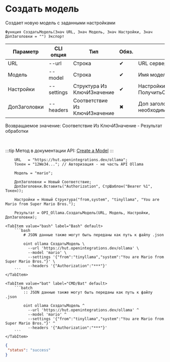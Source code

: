 ﻿---
sidebar_position: 4
description: Создать модель и другие функции для работы с Ollama в Открытом пакете интеграций - бесплатной open-source библиотеке интеграций для 1С:Предприятие 8, OneScript и CLI
keywords: [1C, 1С, 1С:Предприятие, 1С:Предприятие 8.3, API, Интеграция, Сервисы, Обмен, OneScript, CLI, Ollama]
---


# Создать модель
 Создает новую модель с заданными настройками



`Функция СоздатьМодель(Знач URL, Знач Модель, Знач Настройки, Знач ДопЗаголовки = "") Экспорт`

  | Параметр | CLI опция | Тип | Обяз. | Назначение |
  |-|-|-|-|-|
  | URL | --url | Строка | &#x2714; | URL сервера Ollama |
  | Модель | --model | Строка | &#x2714; | Имя модели |
  | Настройки | --settings | Структура Из КлючИЗначение | &#x2714; | Настройки модели. См. ПолучитьСтруктуруНастроекМодели |
  | ДопЗаголовки | --headers | Соответствие Из КлючИЗначение | &#x2716; | Доп заголовки запроса, если необходимо |

  
  Возвращаемое значение:   Соответствие Из КлючИЗначение - Результат обработки

<br/>

:::tip
Метод в документации API: [Create a Model](https://github.com/ollama/ollama/blob/main/docs/api.md#create-a-model)
:::
<br/>



```bsl title="Пример использования для 1С:Предприятие/OneScript"
    URL   = "https://hut.openintegrations.dev/ollama";
    Токен = "12We34..."; // Авторизация - не часть API Ollama

    Модель = "mario";

    ДопЗаголовки = Новый Соответствие;
    ДопЗаголовки.Вставить("Authorization", СтрШаблон("Bearer %1", Токен));

    Настройки = Новый Структура("from,system", "tinyllama", "You are Mario from Super Mario Bros.");

    Результат = OPI_Ollama.СоздатьМодель(URL, Модель, Настройки, ДопЗаголовки);
```
    

 <Tabs>
  
    <TabItem value="bash" label="Bash" default>
        ```bash
            # JSON данные также могут быть переданы как путь к файлу .json
            
            oint ollama СоздатьМодель \
              --url 'https://hut.openintegrations.dev/ollama' \
              --model 'mario' \
              --settings '{"from":"tinyllama","system":"You are Mario from Super Mario Bros."}' \
              --headers '{"Authorization":"***"}'
        ```
    </TabItem>
  
    <TabItem value="bat" label="CMD/Bat" default>
        ```batch
            :: JSON данные также могут быть переданы как путь к файлу .json
            
            oint ollama СоздатьМодель ^
              --url 'https://hut.openintegrations.dev/ollama' ^
              --model 'mario' ^
              --settings '{"from":"tinyllama","system":"You are Mario from Super Mario Bros."}' ^
              --headers '{"Authorization":"***"}'
        ```
    </TabItem>
</Tabs>


```json title="Результат"
{
 "status": "success"
}
```
